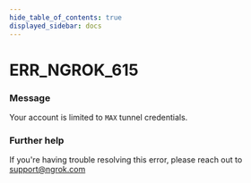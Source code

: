 ```yaml
---
hide_table_of_contents: true
displayed_sidebar: docs
---
```



# ERR_NGROK_615

### Message

Your account is limited to `MAX` tunnel credentials.

<ErrorDetails error="err_ngrok_615" />

### Further help

If you're having trouble resolving this error, please reach out to [support@ngrok.com](mailto:support@ngrok.com?subject=Help%20with%20ERR_NGROK_615)

